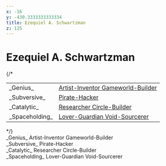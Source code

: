 ```yaml
---
x: -16
y: -430.3333333333334
title: Ezequiel A. Schwartzman
z: 125
---
```


<h1 class="text-center">Ezequiel A. Schwartzman</h1>

{/* <div class="flexcc text-sm">
  <table>
    <tbody>
      <tr><td class="text-right pr1">_Genius_</td><td><u>Artist-Inventor Gameworld-Builder</u></td></tr>
      <tr><td class="text-right pr1">_Subversive_</td><td><u>Pirate-Hacker</u></td></tr>
      <tr><td class="text-right pr1">_Catalytic_</td><td><u>Researcher Circle-Builder</u></td></tr>
      <tr><td class="text-right pr1">_Spaceholding_</td><td><u>Lover-Guardian Void-Sourcerer</u></td></tr>
    </tbody>
  </table>
</div> */}


<div class="text-center mb1 mt4">
  _Genius_ <span class="shadow-sm bg-gradient-to-r from-purple-500 to-indigo-500 text-white rounded-sm px1 py0.5">Artist-Inventor Gameworld-Builder</span>
</div>
<div class="text-center mb1">
  _Subversive_ <span class="shadow-sm  bg-gradient-to-r from-gray-900 to-gray-800 text-green font-mono text-xs rounded-sm px1 py0.5">Pirate-Hacker</span>
</div>
<div class="text-center mb1">
  _Catalytic_ <span class="shadow-sm  bg-gradient-to-r from-sky-500 to-blue-500 text-white rounded-sm px1 py0.5">Researcher Circle-Builder</span>
</div>
<div class="text-center">
  _Spaceholding_ <span class="shadow-sm  bg-gradient-to-r from-pink-500 to-red-500 font-serif text-white rounded-sm px1 py0.5">Lover-Guardian Void-Sourcerer</span>
</div>
